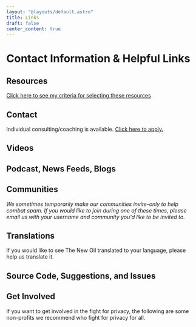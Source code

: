 ```yaml
---
layout: "@layouts/default.astro"
title: Links
draft: false
center_content: true
---
```





# Contact Information & Helpful Links

## Resources

[Click here to see my criteria for selecting these resources](https://gitlab.com/nbartram/the-new-oil/-/wikis/Links-&-Other-Resources-Criteria)

<Resources title="Books" items={books} />

<Resources title="Documentaries" items={documentaries} />

<Resources title="Websites" items={websites} />

<Resources title="Podcasts & Videos" items={podcastsAndVideo} />

## Contact

Individual consulting/coaching is available. [Click here to apply.](https://nextcloud.thenewoil.org/apps/forms/s/REP8Andd7eYfRd4ZqjZJcpSK)

<LinkGrid items={contact} />

## Videos

<LinkGrid items={videos} />

## Podcast, News Feeds, Blogs

<LinkGrid items={podcastsNewsAndBlog} />

## Communities

_We sometimes temporarily make our communities invite-only to help combat spam. If you would like to join during one of these times, please email us with your username and community you'd like to be invited to._

<LinkGrid items={communities} />

## Translations

If you would like to see The New Oil translated to your language, please help us translate it.

<LinkGrid items={translate} />

## Source Code, Suggestions, and Issues

<LinkGrid items={source} />

## Get Involved

If you want to get involved in the fight for privacy, the following are some non-profits we recommend who fight for privacy for all.

<LinkGrid items={getInvolved} />
